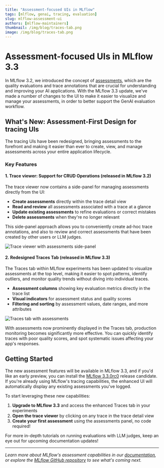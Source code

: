 ```yaml
---
title: "Assessment-focused UIs in MLflow"
tags: [mlflow, genai, tracing, evaluation]
slug: mlflow-assessment-ui
authors: [mlflow-maintainers]
thumbnail: /img/blog/traces-tab.png
image: /img/blog/traces-tab.png
---
```


# Assessment-focused UIs in MLflow 3.3

In MLflow 3.2, we introduced the concept of [assessments](https://mlflow.org/docs/latest/genai/assessments/feedback/), which are the quality evaluations and trace annotations that are crucial for understanding and improving your AI applications. With the MLflow 3.3 update, we've made a number of changes to the UI to make it easier to visualize and manage your assessments, in order to better support the GenAI evaluation workflow.

## What's New: Assessment-First Design for tracing UIs

The tracing UIs have been redesigned, bringing assessments to the forefront and making it easier than ever to create, view, and manage assessments across your entire application lifecycle.

### Key Features

#### 1. Trace viewer: Support for CRUD Operations (released in MLflow 3.2)

The trace viewer now contains a side-panel for managing assessments directly from the UI:

- **Create assessments** directly within the trace detail view
- **Read and review** all assessments associated with a trace at a glance
- **Update existing assessments** to refine evaluations or correct mistakes
- **Delete assessments** when they're no longer relevant

This side-panel approach allows you to conveniently create ad-hoc trace annotations, and also to review and correct assessments that have been created by other users or LLM judges.

![Trace viewer with assessments side-panel](trace-ui.png)

#### 2. Redesigned Traces Tab (released in MLflow 3.3)

The Traces tab within MLflow experiments has been updated to visualize assessments at the top level, making it easier to spot patterns, identify outliers, and monitor quality trends without diving into individual traces.

- **Assessment columns** showing key evaluation metrics directly in the trace list
- **Visual indicators** for assessment status and quality scores
- **Filtering and sorting** by assessment values, date ranges, and more attributes

![Traces tab with assessments](traces-tab.png)

With assessments now prominently displayed in the Traces tab, production monitoring becomes significantly more effective. You can quickly identify traces with poor quality scores, and spot systematic issues affecting your app's responses.

## Getting Started

The new assessment features will be available in MLflow 3.3, and if you'd like an early preview, you can install the [MLflow 3.3.0rc0](https://mlflow.org/releases/3.3.0rc0) release candidate. If you're already using MLflow's tracing capabilities, the enhanced UI will automatically display any existing assessments you've logged.

To start leveraging these new capabilities:

1. **Upgrade to MLflow 3.3** and access the enhanced Traces tab in your experiments
2. **Open the trace viewer** by clicking on any trace in the trace detail view
3. **Create your first assessment** using the assessments panel, no code required!

For more in-depth tutorials on running evaluations with LLM judges, keep an eye out for upcoming documentation updates!

---

_Learn more about MLflow's assessment capabilities in our [documentation](https://mlflow.org/docs/latest/genai/assessments/feedback/), or explore the [MLflow GitHub repository](https://github.com/mlflow/mlflow) to see what's coming next._
